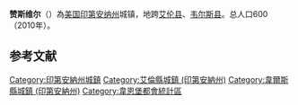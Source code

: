{{Infobox settlement
|official_name            = 赞斯维尔
|native_name = Zanesville
|settlement_type          = 镇
|nickname                 = 
|motto                    =
|image_skyline            = 
|imagesize                = 
|image_caption            = 
|image_flag               = 
|image_seal               =
|image_map = Wells_County_Indiana_Incorporated_and_Unincorporated_areas_Zanesville_Highlighted.svg
|mapsize                  = 250px
|map_caption              = 所在位置
|image_map1               = 
|mapsize1                 = 
|map_caption1             =
|subdivision_type         = 国家
|subdivision_name         = [[美国|美国]]
|subdivision_type1        = [[美国行政区划|州]]
|subdivision_name1        = [[印第安纳州|印第安纳州]]
|subdivision_type2        = [[县_(美国)|县]]
|subdivision_name2        = [[艾伦县_(印第安纳州)|艾伦县]]
|subdivision_type3        = [[鎮區_(美国)|鎮區]]
|subdivision_name3        = [[尤寧鎮區_(艾奧瓦州費耶特縣)|尤寧鎮區]]、[[拉斐特鎮區_(阿勒馬基縣)|拉斐特鎮區]]
|area_footnotes           = <ref name ="Gazetteer files">{{cite web|title=US Gazetteer files 2010|url=http://www.census.gov/geo/www/gazetteer/files/Gaz_places_national.txt|publisher=[[United_States_Census_Bureau|United States Census Bureau]]|accessdate=2012-12-11|archive-url=https://www.webcitation.org/699nOulzi?url=http://www.census.gov/geo/www/gazetteer/files/Gaz_places_national.txt|archive-date=2012-07-14|dead-url=yes}}</ref>
|unit_pref                = Imperial
|area_magnitude           = 
|area_land_km2            = 2.12
|area_water_km2           = 0.03
|area_total_km2           = 2.15
|area_total_sq_mi         = 0.83
|area_land_sq_mi          = 0.82
|area_water_sq_mi         = 0.01
|population_as_of         = 2010年
|population_est           = 605
|pop_est_as_of            = 2012<ref name="2012 Pop Estimate">{{cite web|title=Population Estimates|url=http://www.census.gov/popest/data/cities/totals/2012/SUB-EST2012.html|publisher=[[United_States_Census_Bureau|United States Census Bureau]]|accessdate=2013-06-25|archive-url=https://www.webcitation.org/6HQu4Spqa?url=http://www.census.gov/popest/data/cities/totals/2012/SUB-EST2012.html|archive-date=2013-06-17|dead-url=yes}}</ref>
|population_footnotes     = 
|population_total         = 600
|population_density_km2   = 282.5
|population_density_sq_mi = 731.7
|timezone                 = [[北美东部时区|EST]]
|utc_offset               = -5
|timezone_DST             = EDT
|utc_offset_DST           = -4
|elevation_footnotes      = 
|elevation_m              = 247
|elevation_ft             = 810
|footnotes                = 
}}

'''赞斯维尔'''（{{lang-en|Zanesville}}）為[[美国|美国]][[印第安纳州|印第安纳州]]城镇，地跨[[艾伦县_(印第安纳州)|艾伦县]]、[[韦尔斯县_(印第安纳州)|韦尔斯县]]。总人口600（2010年）。

==参考文献==
{{reflist}}

{{艾倫縣 (印第安納州)}}
{{韋爾斯縣 (印第安納州)}}
{{Authority control}}

{{DEFAULTSORT:Zanesville}}
[[Category:印第安納州城鎮|Category:印第安納州城鎮]]
[[Category:艾倫縣城鎮_(印第安納州)|Category:艾倫縣城鎮 (印第安納州)]]
[[Category:韋爾斯縣城鎮_(印第安納州)|Category:韋爾斯縣城鎮 (印第安納州)]]
[[Category:韋恩堡都會統計區|Category:韋恩堡都會統計區]]

{{Indiana-geo-stub}}